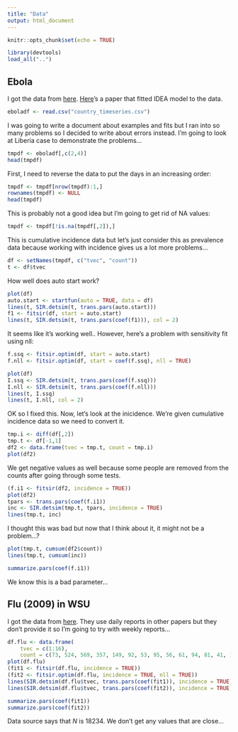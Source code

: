 ```yaml
---
title: "Data"
output: html_document
---
```


```r
knitr::opts_chunk$set(echo = TRUE)
```
```r
library(devtools)
load_all("..")
```

## Ebola

I got the data from [here](https://github.com/cmrivers/ebola). [Here](http://currents.plos.org/outbreaks/article/obk-14-0036-early-epidemic-dynamics-of-the-west-african-2014-ebola-outbreak-estimates-derived-with-a-simple-two-parameter-model/)'s a paper that fitted IDEA model to the data.

```r
eboladf <- read.csv("country_timeseries.csv")
```

I was going to write a document about examples and fits but I ran into so many problems so I decided to write about errors instead. I'm going to look at Liberia case to demonstrate the problems...

```r
tmpdf <- eboladf[,c(2,4)]
head(tmpdf)
```

First, I need to reverse the data to put the days in an increasing order:

```r
tmpdf <- tmpdf[nrow(tmpdf):1,]
rownames(tmpdf) <- NULL
head(tmpdf)
```

This is probably not a good idea but I'm going to get rid of NA values:

```r
tmpdf <- tmpdf[!is.na(tmpdf[,2]),]
```

This is cumulative incidence data but let's just consider this as prevalence data because working with incidence gives us a lot more problems... 

```r
df <- setNames(tmpdf, c("tvec", "count"))
t <- df$tvec
```

How well does auto start work?

```r
plot(df)
auto.start <- startfun(auto = TRUE, data = df)
lines(t, SIR.detsim(t, trans.pars(auto.start)))
f1 <- fitsir(df, start = auto.start)
lines(t, SIR.detsim(t, trans.pars(coef(f1))), col = 2)
```

It seems like it's working well.. However, here's a problem with sensitivity fit using nll:

```r
f.ssq <- fitsir.optim(df, start = auto.start)
f.nll <- fitsir.optim(df, start = coef(f.ssq), nll = TRUE)

plot(df)
I.ssq <- SIR.detsim(t, trans.pars(coef(f.ssq)))
I.nll <- SIR.detsim(t, trans.pars(coef(f.nll)))
lines(t, I.ssq)
lines(t, I.nll, col = 2)
```

OK so I fixed this. Now, let's look at the inicidence. We're given cumulative incidence data so we need to convert it.

```r
tmp.i <- diff(df[,2])
tmp.t <- df[-1,1]
df2 <- data.frame(tvec = tmp.t, count = tmp.i)
plot(df2)
```

We get negative values as well because some people are removed from the counts after going through some tests.

```r
(f.i1 <- fitsir(df2, incidence = TRUE))
plot(df2)
tpars <- trans.pars(coef(f.i1))
inc <- SIR.detsim(tmp.t, tpars, incidence = TRUE)
lines(tmp.t, inc)
```

I thought this was bad but now that I think about it, it might not be a problem...?

```r
plot(tmp.t, cumsum(df2$count))
lines(tmp.t, cumsum(inc))
```

```r
summarize.pars(coef(f.i1))
```

We know this is a bad parameter...

## Flu (2009) in WSU

I got the data from [here](https://www.researchgate.net/profile/Elissa_Schwartz/publication/266951690_Pandemic_2009_H1N1_influenza_in_two_settings_in_a_small_community_The_workplace_and_the_university_campus/links/55382bfc0cf226723ab616e6.pdf). They use daily reports in other papers but they don't provide it so I'm going to try with weekly reports...

```r
df.flu <- data.frame(
    tvec = c(1:16),
    count = c(73, 524, 569, 357, 149, 92, 53, 95, 56, 61, 94, 81, 41, 16, 12, 3))
plot(df.flu)
(fit1 <- fitsir(df.flu, incidence = TRUE))
(fit2 <- fitsir.optim(df.flu, incidence = TRUE, nll = TRUE))
lines(SIR.detsim(df.flu$tvec, trans.pars(coef(fit1)), incidence = TRUE))
lines(SIR.detsim(df.flu$tvec, trans.pars(coef(fit2)), incidence = TRUE), col = 2)

summarize.pars(coef(fit1))
summarize.pars(coef(fit2))
```

Data source says that $N$ is 18234. We don't get any values that are close...
